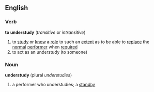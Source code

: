 ==English==
===Verb===
'''to understudy'''  (''transitive'' or ''intransitive'')
#to [[study]] or [[know]] a [[role]] to such an [[extent]] as to be able to [[replace]] the [[normal]] [[performer]] when [[required]]
#to act as an understudy (to someone)
===Noun===
'''understudy'''  (plural ''understudies'')
#a performer who understudies; a [[standby]]